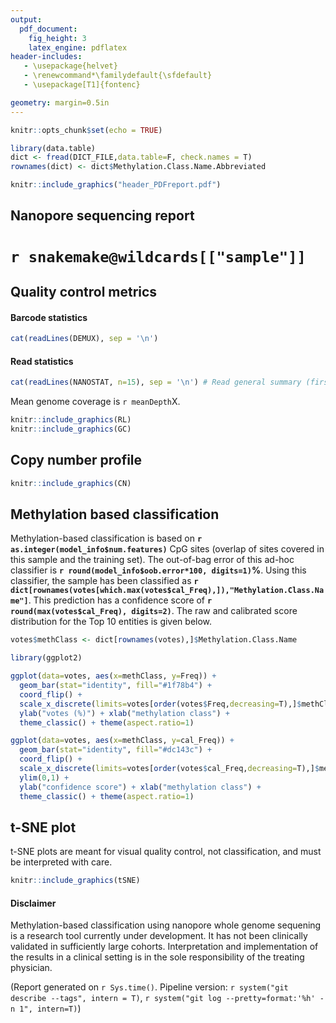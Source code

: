 ```yaml
---
output:
  pdf_document:
    fig_height: 3
    latex_engine: pdflatex
header-includes:
   - \usepackage{helvet}
   - \renewcommand*\familydefault{\sfdefault}
   - \usepackage[T1]{fontenc}

geometry: margin=0.5in
---
```


```r
knitr::opts_chunk$set(echo = TRUE)

library(data.table)
dict <- fread(DICT_FILE,data.table=F, check.names = T)
rownames(dict) <- dict$Methylation.Class.Name.Abbreviated
```

```r
knitr::include_graphics("header_PDFreport.pdf")
```

## Nanopore sequencing report

# `r snakemake@wildcards[["sample"]]`

## Quality control metrics

#### Barcode statistics

```r
cat(readLines(DEMUX), sep = '\n')
```

#### Read statistics

```r
cat(readLines(NANOSTAT, n=15), sep = '\n') # Read general summary (first 15 lines) of NanoStat statistics
```

Mean genome coverage is `r meanDepth`X.

```r
knitr::include_graphics(RL)
knitr::include_graphics(GC)
```

## Copy number profile

```r
knitr::include_graphics(CN)
```

## Methylation based classification

Methylation-based classification is based on **`r as.integer(model_info$num.features)`** CpG sites (overlap of sites covered in this sample and the training set).
The out-of-bag error of this ad-hoc classifier is **`r round(model_info$oob.error*100, digits=1)`%**. Using this classifier, the sample has been classified as **`r dict[rownames(votes[which.max(votes$cal_Freq),]),"Methylation.Class.Name"]`**. 
This prediction has a confidence score of **`r round(max(votes$cal_Freq), digits=2)`**.
The raw and calibrated score distribution for the Top 10 entities is given below.

```r
votes$methClass <- dict[rownames(votes),]$Methylation.Class.Name

library(ggplot2)

ggplot(data=votes, aes(x=methClass, y=Freq)) +
  geom_bar(stat="identity", fill="#1f78b4") +
  coord_flip() +
  scale_x_discrete(limits=votes[order(votes$Freq,decreasing=T),]$methClass[10:1]) +
  ylab("votes (%)") + xlab("methylation class") +
  theme_classic() + theme(aspect.ratio=1)
```

```r
ggplot(data=votes, aes(x=methClass, y=cal_Freq)) +
  geom_bar(stat="identity", fill="#dc143c") +
  coord_flip() +
  scale_x_discrete(limits=votes[order(votes$cal_Freq,decreasing=T),]$methClass[10:1]) +
  ylim(0,1) +
  ylab("confidence score") + xlab("methylation class") +
  theme_classic() + theme(aspect.ratio=1)
```

## t-SNE plot

t-SNE plots are meant for visual quality control, not classification, and must be interpreted with care.

```r
knitr::include_graphics(tSNE)
```

#### Disclaimer

Methylation-based classification using nanopore whole genome sequening is a research tool currently under development. It has not been clinically validated in sufficiently large cohorts. Interpretation and implementation of the results in a clinical setting is in the sole responsibility of the treating physician.

  
  

(Report generated on `r Sys.time()`. Pipeline version: `r system("git describe --tags", intern = T)`, `r system("git log --pretty=format:'%h' -n 1", intern=T)`)
